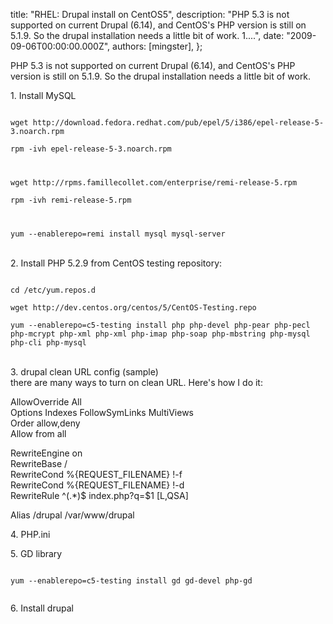 
  title: "RHEL: Drupal install on CentOS5",
  description: "PHP 5.3 is not supported on current Drupal (6.14), and CentOS's PHP version is still on 5.1.9. So the drupal installation needs a little bit of work. 1....",
  date: "2009-09-06T00:00:00.000Z",
  authors: [mingster],
};

<p>PHP 5.3 is not supported on current Drupal (6.14), and CentOS's PHP version is still on 5.1.9. So the drupal installation needs a little bit of work.</p>
<p>1. Install MySQL<br />
<code><br />
wget http://download.fedora.redhat.com/pub/epel/5/i386/epel-release-5-3.noarch.rpm<br />
rpm -ivh epel-release-5-3.noarch.rpm</p>
<p>wget http://rpms.famillecollet.com/enterprise/remi-release-5.rpm<br />
rpm -ivh remi-release-5.rpm</p>
<p>yum --enablerepo=remi install mysql mysql-server<br />
</code><br />
2. Install PHP 5.2.9 from CentOS testing repository:<br />
<code><br />
cd /etc/yum.repos.d<br />
wget http://dev.centos.org/centos/5/CentOS-Testing.repo<br />
yum --enablerepo=c5-testing install php php-devel php-pear php-pecl php-mcrypt php-xml php-xml php-imap php-soap php-mbstring php-mysql php-cli php-mysql<br />
</code><br />
3. drupal clean URL config (sample)<br />
there are many ways to turn on clean URL. Here's how I do it:</p>
<p>AllowOverride All<br />
Options Indexes FollowSymLinks MultiViews<br />
Order allow,deny<br />
Allow from all</p>
<p>RewriteEngine on<br />
RewriteBase /<br />
RewriteCond %{REQUEST_FILENAME} !-f<br />
RewriteCond %{REQUEST_FILENAME} !-d<br />
RewriteRule ^(.*)$ index.php?q=$1 [L,QSA]</p>
<p>Alias /drupal /var/www/drupal</p>
<p>4. PHP.ini</p>
<p>5. GD library<br />
<code><br />
yum --enablerepo=c5-testing install gd gd-devel php-gd<br />
</code></p>
<p>6. Install drupal</p>
